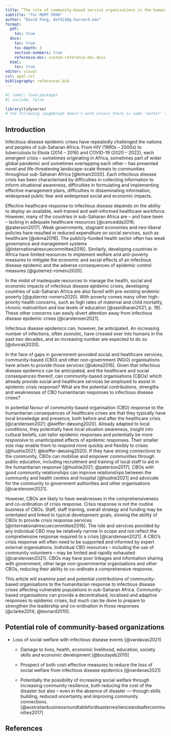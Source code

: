 ```yaml
---
title: “The role of community-based service organizations in the humanitarian response to infectious disease crises in vulnerable populations of sub-Saharan Africa”
subtitle: "for MGMT-5090"
author: "David Fong, daf422@g.harvard.edu"
format:
  pdf:
    toc: true
  docx:
    toc: true
    toc-depth: 3
    section-numbers: true
    reference-doc: custom-reference-doc.docx
  html:
    toc: true
editor: visual
csl: apa7.csl
bibliography: references.bib
---
```


```r
#| label: load-packages
#| include: false

library(tidyverse)
# the following \pagebreak doesn't work unless there is some 'matter' after the front-matter!
```

\pagebreak

## Introduction

Infectious disease epidemic crises have repeatedly challenged the nations and peoples of sub-Saharan Africa. From HIV (1990s -- 2000s) to tuberculosis to Ebola (2014 -- 2016) and COVID-19 (2020 -- 2022), each emergent crisis -- sometimes originating in Africa, sometimes part of wider global pandemic and sometimes overlapping each other -- has presented novel and life-threatening landscape-scale threats to communities throughout sub-Saharan Africa [@kimani2020]. Each infectious disease crisis has been characterised by difficulties in collecting information to inform situational awareness, difficulties in formulating and implementing effective management plans, difficulties in disseminating information, widespread public fear and widespread social and economic impacts.

Effective healthcare response to infectious disease depends on the ability to deploy an available, well-trained and well-informed healthcare workforce. However, many of the countries in sub-Saharan Africa are -- and have been -- lacking in adequate healthcare resources [@cancedda2016; @paterson2017]. Weak governments, stagnant economies and neo-liberal policies have resulted in reduced expenditure on social services, such as healthcare [@okma2016]. The publicly-funded health sector often has weak governance and management systems [@internationalrescuecommittee2016]. Similarly, developing countries in Africa have limited resources to implement welfare and anti-poverty measures to mitigate the economic and social effects of an infectious disease epidemic and the adverse consequences of epidemic control measures [@gutierrez-romero2020].

In the midst of inadequate resources to manage the health, social and economic impacts of infectious disease epidemic crises, developing countries of sub-Saharan Africa are also faced with pre-existing endemic poverty [@gutierrez-romero2020]. With poverty comes many other high-priority health concerns, such as high rates of maternal and child mortality, chronic malnutrition and low levels of education [@sasidharan2021, p. 19]. These other concerns can easily divert attention away from infectious disease epidemic crises [@carstensen2021].

Infectious disease epidemics can, however, be anticipated. An increasing number of infections, often zoonotic, have crossed over into humans in the past two decades, and an increasing number are expected to do so [@dvorak2020].

In the face of gaps in government-provided social and healthcare services, community-based (CBO) and other non-government (NGO) organisations have arisen to provide those services [@okma2016]. Given that infectious disease epidemics can be anticipated, and the healthcare and social consequences thereof, can community-based organisations (CBOs) which already provide social and healthcare services be employed to assist in epidemic crisis response? What are the potential contributions, strengths and weaknesses of CBO humanitarian responses to infectious disease crises?

In potential favour of community-based organisation (CBO) response to the humanitarian consequences of healthcare crises are that they typically have local knowledge and presence, both before and after the healthcare crisis [@carstensen2021; @kieffer-døssing2020]. Already adapted to local conditions, they potentially have local situation awareness, insight into cultural beliefs, can tailor epidemic responses and potentially be more responsive to unanticipated effects of epidemic responses. Their smaller size may enable them to respond more quickly and flexibly to crises [@hushie2021; @kieffer-døssing2020]. If they have strong connections to the community, CBOs can mobilise and empower communities through public education, including recruitment and training of local staff to aid in the humanitarian response [@hushie2021; @paterson2017]. CBOs with good community relationships can improve relationships between the community and health centres and hospital [@hushie2021] and advocate for the community to government authorities and other organisations [@carstensen2021].

However, CBOs are likely to have weaknesses in the comprehensiveness and co-ordination of crisis response. Crisis response is not the routine business of CBOs. Staff, staff training, overall strategy and funding may be orientated and linked to typical development goals, slowing the ability of CBOs to provide crisis response services [@internationalrescuecommittee2016]. The role and services provided by any individual CBO may be relatively narrow in scope and not reflect the comprehensive response required to a crisis [@carstensen2021]. A CBO's crisis response will often need to be supported and informed by expert external organisations. Individual CBO resources -- including the use of community volunteers -- may be limited and rapidly exhausted [@carstensen2021]. CBOs may have poor linkages and information sharing with government, other large non-governmental organisations and other CBOs, reducing their ability to co-ordinate a comprehensive response.

This article will examine past and potential contributions of community-based organisations to the humanitarian response to infectious disease crises affecting vulnerable populations in sub-Saharan Africa. Community-based organisations can provide a decentralised, localised and adaptive responses to epidemic crises, but much can be done to prepare to strengthen the leadership and co-ordination in those responses [@clarke2014; @leonard2010].

## Potential role of community-based organizations

-   Loss of social welfare with infectious disease events [@vardavas2021]

    -   Damage to lives, health, economic livelihood, education, society skills and economic development [@boutayeb2010]

    -   Prospect of both cost-effective measures to reduce the loss of social welfare from infectious disease epidemics [@vardavas2021]

    -   Potentially the possibility of increasing social welfare through increasing community resilience, both reducing the cost of the disaster but also -- even in the absence of disaster --- through skills building, reduced uncertainty and improving community connections. [@australianbusinessroundtablefordisasterresilienceandsafercommunities2017]

\pagebreak

## References

<br>

::: {#refs}
:::
